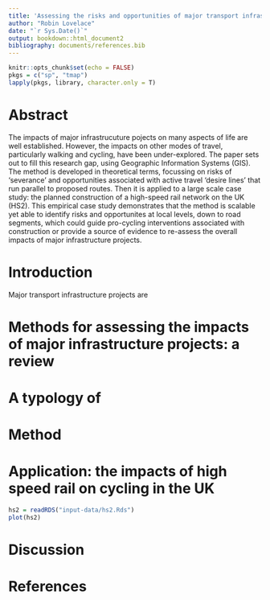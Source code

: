 ```yaml
---
title: 'Assessing the risks and opportunities of major transport infrastructure projects for active travel: a geographical approach'
author: "Robin Lovelace"
date: "`r Sys.Date()`"
output: bookdown::html_document2
bibliography: documents/references.bib
---
```


```r
knitr::opts_chunk$set(echo = FALSE)
pkgs = c("sp", "tmap")
lapply(pkgs, library, character.only = T)
```

# Abstract {-}

The impacts of major infrastrucuture pojects on many aspects of life are well established. However, the impacts on other modes of travel, particularly walking and cycling, have been under-explored. The paper sets out to fill this research gap, using Geographic Information Systems (GIS). The method is developed in theoretical terms, focussing on risks of 'severance' and opportunities associated with active travel 'desire lines' that run parallel to proposed routes. Then it is applied to a large scale case study: the planned construction of a high-speed rail network on the UK (HS2). This empirical case study demonstrates that the method is scalable yet able to identify risks and opportunites at local levels, down to road segments, which could guide pro-cycling interventions associated with construction or provide a source of evidence to re-assess the overall impacts of major infrastructure projects.

# Introduction

Major transport infrastructure projects are 

# Methods for assessing the impacts of major infrastructure projects: a review



# A typology of 

# Method

# Application: the impacts of high speed rail on cycling in the UK

```r
hs2 = readRDS("input-data/hs2.Rds")
plot(hs2)
```


# Discussion

# References